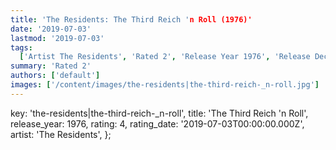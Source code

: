 ```yaml
---
title: 'The Residents: The Third Reich 'n Roll (1976)'
date: '2019-07-03'
lastmod: '2019-07-03'
tags:
  ['Artist The Residents', 'Rated 2', 'Release Year 1976', 'Release Decade 1970']
summary: 'Rated 2'
authors: ['default']
images: ['/content/images/the-residents|the-third-reich-_n-roll.jpg']
---
```


  key: 'the-residents|the-third-reich-_n-roll',
  title: 'The Third Reich 'n Roll',
  release_year: 1976,
  rating: 4,
  rating_date: '2019-07-03T00:00:00.000Z',
  artist: 'The Residents',
};

<MusicRating data={data} />
